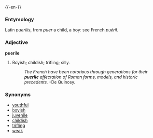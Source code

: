 {{-en-}}

===Entymology===
Latin ''puerilis'', from ''puer'' a child, a boy: see French ''puéril''.

===Adjective===
'''puerile'''
#Boyish; childish; trifling; silly.
#:''The French have been notorious through generations for their '''puerile''' affectation of Roman forms, models, and historic precedents.'' -De Quincey.

===Synonyms===
*[[youthful]]
*[[boyish]]
*[[juvenile]]
*[[childish]]
*[[trifling]]
*[[weak]]